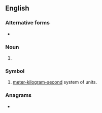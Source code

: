 {{also|MKS}}
==English==

===Alternative forms===
* {{l|en|MKS}} {{q|computing}}

===Noun===
{{head|en|noun}}

# {{lb|en|computing}} {{init of|en|[[mouse]], [[keyboard]], [[screen]]}}

===Symbol===
{{head|en|symbol}}

# [[meter-kilogram-second]] system of units.

===Anagrams===
* {{anagrams|en|a=kms|KMS}}
